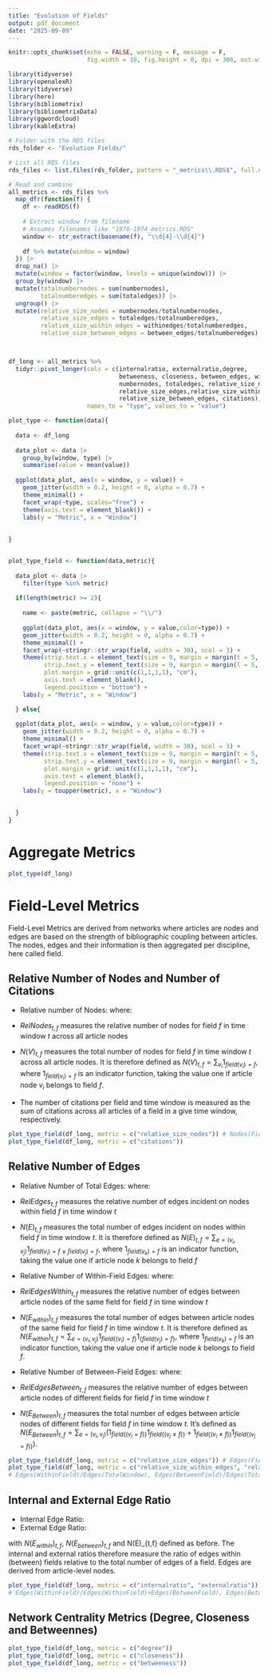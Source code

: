 ```yaml
---
title: "Evolution of Fields"
output: pdf_document
date: "2025-09-09"
---
```



```r
knitr::opts_chunk$set(echo = FALSE, warning = F, message = F,
                      fig.width = 10, fig.height = 8, dpi = 300, out.width = "100%")

library(tidyverse)
library(openalexR)
library(tidyverse)
library(here)
library(bibliometrix)
library(bibliometrixData)
library(ggwordcloud)
library(kableExtra)
```


```r

# Folder with the RDS files
rds_folder <- "Evolution Fields/"

# List all RDS files
rds_files <- list.files(rds_folder, pattern = "_metrics\\.RDS$", full.names = TRUE)

# Read and combine
all_metrics <- rds_files %>%
  map_dfr(function(f) {
    df <- readRDS(f)
    
    # Extract window from filename
    # Assumes filenames like "1970-1974_metrics.RDS"
    window <- str_extract(basename(f), "\\d{4}-\\d{4}")
    
    df %>% mutate(window = window)
  }) |> 
  drop_na() |> 
  mutate(window = factor(window, levels = unique(window))) |> 
  group_by(window) |> 
  mutate(totalnumbernodes = sum(numbernodes),
         totalnumberedges = sum(totaledges)) |> 
  ungroup() |> 
  mutate(relative_size_nodes = numbernodes/totalnumbernodes,
         relative_size_edges = totaledges/totalnumberedges,
         relative_size_within_edges = withinedges/totalnumberedges,
         relative_size_between_edges = between_edges/totalnumberedges)



df_long <- all_metrics %>%
  tidyr::pivot_longer(cols = c(internalratio, externalratio,degree,
                               betweeness, closeness, between_edges, withinedges,
                               numbernodes, totaledges, relative_size_nodes,
                               relative_size_edges,relative_size_within_edges,
                               relative_size_between_edges, citations),
                      names_to = "type", values_to = "value")
```

```r
plot_type <- function(data){
  
  data <- df_long
  
  data_plot <- data |> 
    group_by(window, type) |> 
    summarise(value = mean(value))
  
  ggplot(data_plot, aes(x = window, y = value)) +
    geom_jitter(width = 0.2, height = 0, alpha = 0.7) +
    theme_minimal() +
    facet_wrap(~type, scales="free") +
    theme(axis.text = element_blank()) +
    labs(y = "Metric", x = "Window")
  
  
}


plot_type_field <- function(data,metric){
  
  data_plot <- data |> 
    filter(type %in% metric)
  
  if(length(metric) >= 2){
    
    name <- paste(metric, collapse = "\\/")
    
    ggplot(data_plot, aes(x = window, y = value,color=type)) +
    geom_jitter(width = 0.2, height = 0, alpha = 0.7) +
    theme_minimal() +
    facet_wrap(~stringr::str_wrap(field, width = 30), ncol = 3) +
    theme(strip.text.x = element_text(size = 9, margin = margin(t = 5, b = 5)),
          strip.text.y = element_text(size = 9, margin = margin(l = 5, r = 5)),
          plot.margin = grid::unit(c(1,1,1,1), "cm"),
          axis.text = element_blank(),
          legend.position = "bottom") +
    labs(y = "Metric", x = "Window")

  } else{
    
  ggplot(data_plot, aes(x = window, y = value,color=type)) +
    geom_jitter(width = 0.2, height = 0, alpha = 0.7) +
    theme_minimal() +
    facet_wrap(~stringr::str_wrap(field, width = 30), ncol = 3) +
    theme(strip.text.x = element_text(size = 9, margin = margin(t = 5, b = 5)),
          strip.text.y = element_text(size = 9, margin = margin(l = 5, r = 5)),
          plot.margin = grid::unit(c(1,1,1,1), "cm"),
          axis.text = element_blank(),
          legend.position = "none") +
    labs(y = toupper(metric), x = "Window")

  
  }
}


```


# Aggregate Metrics

```r
plot_type(df_long)
```

\newpage

# Field-Level Metrics
Field-Level Metrics are derived from networks where articles are nodes and edges are based on the strength of bibliographic coupling between articles. The nodes, edges and their information is then aggregated per discipline, here called field.

## Relative Number of Nodes and Number of Citations

- Relative number of Nodes:
\begin{equation}
RelNodes_{t,f} = \frac{N(V)_{t,f}}{\sum_f^F N(V)_{t,f}} 
\end{equation}
where:
- $RelNodes_{t,f}$ measures the relative number of nodes for field $f$ in time window $t$ across all article nodes
- $N(V)_{t,f}$ measures the total number of nodes for field $f$ in time window $t$ across all article nodes. It is therefore defined as $N(V)_{t,f} = \sum_{v_i} 1_{field(v_i)=f}$, where $1_{field(v_i)=f}$ is an indicator function, taking the value one if article node $v_i$ belongs to field $f$.

- The number of citations per field and time window is measured as the sum of citations across all articles of a field in a give time window, respectively.

```r
plot_type_field(df_long, metric = c("relative_size_nodes")) # Nodes(Field)/Nodes(TotalWindow)
plot_type_field(df_long, metric = c("citations"))
```

\newpage

## Relative Number of Edges

- Relative Number of Total Edges:
\begin{equation}
RelEdges_{t,f} = \frac{N(E)_{t,f}}{\sum_f^F N(E)_{t,f}} 
\end{equation}
where:
- $RelEdges_{t,f}$ measures the relative number of edges incident on nodes within field $f$ in time window $t$
- $N(E)_{t,f}$ measures the total number of edges incident on nodes within field $f$ in time window $t$. It is therefore defined as $N(E)_{t,f} = \sum_{e=(v_i,v_j)} 1_{field(v_i)=f \: \vee \: field(v_j) = f}$, where $1_{field(v_k)=f}$ is an indicator function, taking the value one if article node $k$ belongs to field $f$

- Relative Number of Within-Field Edges:
\begin{equation}
RelEdgesWithin_{t,f} = \frac{N(E_{within})_{t,f}}{\sum_f^F N(E)_{t,f}} 
\end{equation}
where:
- $RelEdgesWithin_{t,f}$ measures the relative number of edges between article nodes of the same field for field $f$ in time window $t$
- $N(E_{within})_{t,f}$ measures the total number of edges between article nodes of the same field for field $f$ in time window $t$. It is therefore defined as $N(E_{within})_{t,f} = \sum_{e=(v_i,v_j)} 1_{field\{(v_i)=f\}} 1_{\{field(v_j) = f\}}$, where $1_{field(v_k)=f}$ is an indicator function, taking the value one if article node $k$ belongs to field $f$.

- Relative Number of Between-Field Edges:
\begin{equation}
RelEdgesBetween_{t,f} = \frac{N(E_{Between})_{t,f}}{\sum_f^F N(E)_{t,f}} 
\end{equation}
where:
- $RelEdgesBetween_{t,f}$ measures the relative number of edges between article nodes of different fields for field $f$ in time window $t$
- $N(E_{Between})_{t,f}$ measures the total number of edges between article nodes of different fields for field $f$ in time window $t$. It's defined as $N(E_{Between})_{t,f} = \sum_{e=(v_i,v_j)} \left ( 1_{field\{(v_i=f)\}} 1_{field\{(v_j \neq f)\}} + 1_{field\{(v_i \neq f)\}} 1_{field\{(v_j = f)\}}  \right )$.


```r
plot_type_field(df_long, metric = c("relative_size_edges")) # Edges(Field)/Edges(TotalWindow)
plot_type_field(df_long, metric = c("relative_size_within_edges", "relative_size_between_edges"))
# Edges(WithinField)/Edges(TotalWindow), Edges(BetweenField)/Edges(TotalWindow)
```

\newpage

## Internal and External Edge Ratio
- Internal Edge Ratio:
\begin{equation}
IR_{t,f} = \frac{N(E_{within})_{t,f}}{N(E)_{t,f}}
\end{equation}
- External Edge Ratio:
\begin{equation}
ER_{t,f} = \frac{N(E_{between})_{t,f}}{N(E)_{t,f}}
\end{equation}

with $N(E_{within})_{t,f}$, $N(E_{between})_{t,f}$ and N(E)_{t,f} defined as before. The internal and external ratios therefore measure the ratio of edges within (between) fields relative to the total number of edges of a field. Edges are derived from article-level nodes.

```r
plot_type_field(df_long, metric = c("internalratio", "externalratio"))
# Edges(WithinField)/Edges(WithinField)+Edges(BetweenField), Edges(BetweenField)/Edges(WithinField)+Edges(BetweenField)
```

\newpage

## Network Centrality Metrics (Degree, Closeness and Betweennes)

```r
plot_type_field(df_long, metric = c("degree"))
plot_type_field(df_long, metric = c("closeness"))
plot_type_field(df_long, metric = c("betweeness"))
```


